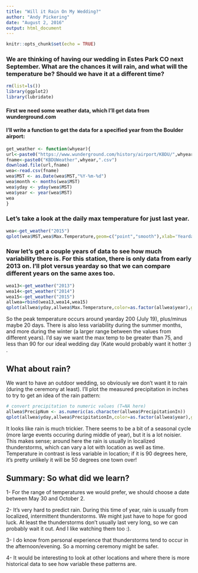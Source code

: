 ```yaml
---
title: "Will it Rain On My Wedding?"
author: "Andy Pickering"
date: "August 2, 2016"
output: html_document
---
```


```r
knitr::opts_chunk$set(echo = TRUE)
```

### We are thinking of having our wedding in Estes Park CO next September. What are the chances it will rain, and what will the temperature be? Should we have it at a different time?


```r
rm(list=ls())
library(ggplot2)
library(lubridate)
```

#### First we need some weather data, which I'll get data from wunderground.com
#### I'll write a function to get the data for a specified year from the Boulder airport:
``` r
get_weather <- function(whyear){
url<-paste0("https://www.wunderground.com/history/airport/KBDU/",whyear,"/1/1/CustomHistory.html?dayend=31&monthend=12&yearend=",whyear,"&req_city=&req_state=&req_statename=&reqdb.zip=&reqdb.magic=&reqdb.wmo=&format=1")
fname<-paste0("KBDUWeather",whyear,".csv")
download.file(url,fname)
wea<-read.csv(fname)
wea$MST <- as.Date(wea$MST,"%Y-%m-%d")
wea$month <- months(wea$MST)
wea$yday <- yday(wea$MST)
wea$year <- year(wea$MST)
wea
}
```


### Let's take a look at the daily max temperature for just last year.
```r
wea<-get_weather("2015")
qplot(wea$MST,wea$Max.Temperature,geom=c("point","smooth"),xlab='Yearday',ylab='Max Temp',main='2015')
```

### Now let's get a couple years of data to see how much variability there is. For this station, there is only data from early 2013 on. I'll plot versus yearday so that we can compare different years on the same axes too.

```r
wea13<-get_weather("2013")
wea14<-get_weather("2014")
wea15<-get_weather("2015")
allwea=rbind(wea13,wea14,wea15)
qplot(allwea$yday,allwea$Max.Temperature,color=as.factor(allwea$year),geom=c("point","smooth"),xlab='Yearday',ylab='Max Temp',main='Max Temperature @ Boulder Aiport') + geom_hline(yintercept=75)  + geom_hline(yintercept=90)+geom_vline(xintercept = 150)+geom_vline(xintercept = 275)
```

So the peak temperature occurs around yearday 200 (July 19), plus/minus maybe 20 days. There is also less variability during the summer months, and more during the winter (a larger range between the values from different years). I'd say we want the max temp to be greater than 75, and less than 90 for our ideal wedding day (Kate would probably want it hotter :) .

## What about rain?
We want to have an outdoor wedding, so obviously we don't want it to rain (during the ceremony at least). I'll plot the measured precipitation in inches to try to get an idea of the rain pattern:
```r
# convert precipitation to numeric values (T=NA here)
allwea$PrecipNum <- as.numeric(as.character(allwea$PrecipitationIn))
qplot(allwea$yday,allwea$PrecipitationIn,color=as.factor(allwea$year),geom=c("point","smooth"),xlab='Yearday',ylab='Precip (in.)',main='Daily Precip in Boulder')+ylim(0,1)
```

It looks like rain is much trickier. There seems to be a bit of a seasonal cycle (more large events occuring during middle of year), but it is a lot noisier. This makes sense; around here the rain is usually in localized thunderstorms, which can vary a lot with location as well as time. Temperature in contrast is less variable in location; if it is 90 degrees here, it's pretty unlikely it will be 50 degrees one town over! 

## Summary: So what did we learn?

1- For the range of temperatures we would prefer, we should choose a date between May 30 and October 2.

2- It's very hard to predict rain. During this time of year, rain is usually from localized, intermittent thunderstorms. We might just have to hope for good luck. At least the thunderstorms don't usually last very long, so we can probably wait it out. And I like watching them too :).

3- I do know from personal experience that thunderstorms tend to occur in the afternoon/evening. So a morning ceremony might be safer.

4- It would be interesting to look at other locations and where there is more historical data to see how variable these patterns are.